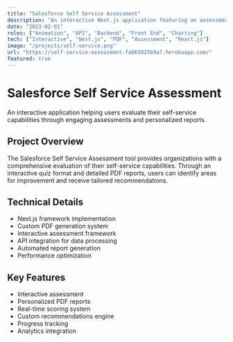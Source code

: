 ```yaml
---
title: "Salesforce Self Service Assessment"
description: "An interactive Next.js application featuring an assessment and PDF generation to help users assess their self-service capabilities."
date: "2023-02-01"
roles: ["Animation", "API", "Backend", "Front End", "Charting"]
tech: ["Interactive", "Next.js", "PDF", "Assessment", "React.js"]
image: "/projects/self-service.png"
url: "https://self-service-assessment-fa065825b9a7.herokuapp.com/"
featured: true
---
```


# Salesforce Self Service Assessment

An interactive application helping users evaluate their self-service capabilities through engaging assessments and personalized reports.

## Project Overview

The Salesforce Self Service Assessment tool provides organizations with a comprehensive evaluation of their self-service capabilities. Through an interactive quiz format and detailed PDF reports, users can identify areas for improvement and receive tailored recommendations.

## Technical Details

- Next.js framework implementation
- Custom PDF generation system
- Interactive assessment framework
- API integration for data processing
- Automated report generation
- Performance optimization

## Key Features

- Interactive assessment
- Personalized PDF reports
- Real-time scoring system
- Custom recommendations engine
- Progress tracking
- Analytics integration
